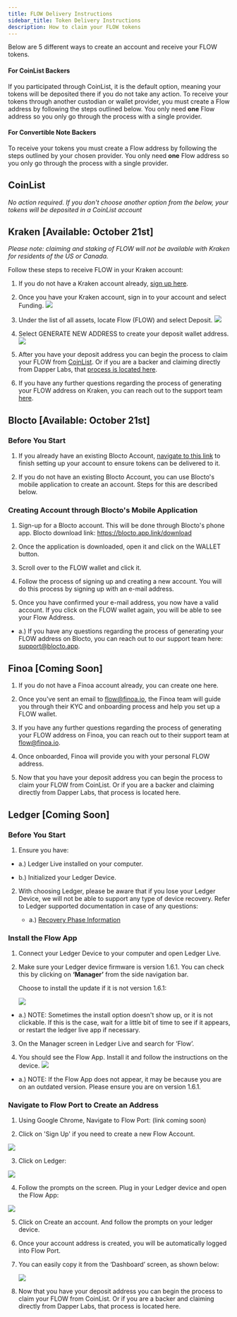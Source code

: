 ```yaml
---
title: FLOW Delivery Instructions 
sidebar_title: Token Delivery Instructions
description: How to claim your FLOW tokens
---
```


Below are 5 different ways to create an account and receive your FLOW tokens. 

#### For CoinList Backers

If you participated through CoinList, it is the default option, meaning your tokens will be deposited there if you do not take any action. To receive your tokens through another custodian or wallet provider, you must create a Flow address by following the steps outlined below. You only need **one** Flow address so you only go through the process with a single provider. 

#### For Convertible Note Backers

To receive your tokens you must create a Flow address by following the steps outlined by your chosen provider. You only need **one** Flow address so you only go through the process with a single provider. 

## CoinList

*No action required. If you don't choose another option from the below, your tokens will be deposited in a CoinList account* 

## Kraken [Available: October 21st]

*Please note: claiming and staking of FLOW will not be available with Kraken for residents of the US or Canada.*

Follow these steps to receive FLOW in your Kraken account:

1. If you do not have a Kraken account already, [sign up here](https://www.kraken.com/sign-up).

2. Once you have your Kraken account, sign in to your account and select Funding.
   ![](https://storage.googleapis.com/flow-resources/documentation-assets/token%20delivery%20assets/kraken_1.png)

3. Under the list of all assets, locate Flow (FLOW) and select Deposit.
   ![](https://storage.googleapis.com/flow-resources/documentation-assets/token%20delivery%20assets/Kraken2.png)

4. Select GENERATE NEW ADDRESS to create your deposit wallet address.
   ![](https://storage.googleapis.com/flow-resources/documentation-assets/token%20delivery%20assets/Kraken3.png)

5. After you have your deposit address you can begin the process to claim your FLOW from [CoinList](https://coinlist.co/flow/distribution_addresses/new). Or if you are a backer and claiming directly from Dapper Labs, that [process is located here](https://forms.gle/5ZF2Zb8DM3uc7qRL7).

6. If you have any further questions regarding the process of generating your FLOW address on Kraken, you can reach out to the support team [here](https://support.kraken.com/hc/en-us/requests/new).


## Blocto [Available: October 21st]

### Before You Start

 1. If you already have an existing Blocto Account, [navigate to this link](https://blocto.app.link/flow-distribution) to finish setting up your account to ensure tokens can be delivered to it.
 
 2. If you do not have an existing Blocto Account, you can use Blocto's mobile application to create an account. Steps for this are described below.

### Creating Account through Blocto's Mobile Application

 1. Sign-up for a Blocto account. This will be done through Blocto's phone app. Blocto download link: https://blocto.app.link/download
 
 2. Once the application is downloaded, open it and click on the WALLET button.
 
 3. Scroll over to the FLOW wallet and click it. 
 
 4. Follow the process of signing up and creating a new account. You will do this process by signing up with an e-mail address.
 
 5. Once you have confirmed your e-mail address, you now have a valid account. If you click on the FLOW wallet again, you will be able to see your Flow Address.

   - a.) If you have any questions regarding the process of generating your FLOW address on Blocto, you can reach out to our support team here: support@blocto.app.


## Finoa [Coming Soon]

 1. If you do not have a Finoa account already, you can create one here.

 2. Once you've sent an email to [flow@finoa.io](mailto:flow@finoa.io), the Finoa team will guide you through their KYC and onboarding process and help you set up a FLOW wallet.

 3. If you have any further questions regarding the process of generating your FLOW address on Finoa, you can reach out to their support team at [flow@finoa.io](mailto:flow@finoa.io).

 4. Once onboarded, Finoa will provide you with your personal FLOW address. 

 5. Now that you have your deposit address you can begin the process to claim your FLOW from CoinList. Or if you are a backer and claiming directly from Dapper Labs, that process is located here.


## Ledger [Coming Soon]

### Before You Start

 1. Ensure you have:

   - a.) Ledger Live installed on your computer.

   - b.) Initialized your Ledger Device.
   
 2. With choosing Ledger, please be aware that if you lose your Ledger Device, we will not be able to support any type of device recovery. Refer to Ledger supported documentation in case of any questions:
 
    - a.) [Recovery Phase Information](https://www.ledger.com/academy/crypto/what-is-a-recovery-phrase)


### Install the Flow App

 1. Connect your Ledger Device to your computer and open Ledger Live.

 2. Make sure your Ledger device firmware is version 1.6.1. You can check this by clicking on **‘Manager’** from the side navigation bar.

    Choose to install the update if it is not version 1.6.1:

    ![](https://storage.googleapis.com/flow-resources/documentation-assets/token%20delivery%20assets/Ledger%20Up%20to%20Date.png)
   - a.) NOTE: Sometimes the install option doesn't show up, or it is not clickable. If this is the case, wait for a little bit of time to see if it appears, or restart the ledger live app if necessary.

 3. On the Manager screen in Ledger Live and search for ‘Flow’.

 4. You should see the Flow App. Install it and follow the instructions on the device.
  ![](https://storage.googleapis.com/flow-resources/documentation-assets/token%20delivery%20assets/LedgerLive%20Flow%20App.png)

   - a.) NOTE: If the Flow App does not appear, it may be because you are on an outdated version. Please ensure you are on version 1.6.1.

### Navigate to Flow Port to Create an Address

 1. Using Google Chrome, Navigate to Flow Port: (link coming soon)

 2. Click on 'Sign Up' if you need to create a new Flow Account.

   ![](https://storage.googleapis.com/flow-resources/documentation-assets/token%20delivery%20assets/FlowPort%20SignUp.png)

 3. Click on Ledger:

   ![](https://storage.googleapis.com/flow-resources/documentation-assets/token%20delivery%20assets/FlowPort%20WalletSelection.png)

 4. Follow the prompts on the screen. Plug in your Ledger device and open the Flow App:

   ![](https://storage.googleapis.com/flow-resources/documentation-assets/token%20delivery%20assets/FlowPort%20Ledger%20Selection.png)

 5. Click on Create an account. And follow the prompts on your ledger device.

 6. Once your account address is created, you will be automatically logged into Flow Port.

 7. You can easily copy it from the ‘Dashboard’ screen, as shown below:

    ![](https://storage.googleapis.com/flow-resources/documentation-assets/token%20delivery%20assets/FlowPortMyAccount.png)

 8. Now that you have your deposit address you can begin the process to claim your FLOW from CoinList. Or if you are a backer and claiming directly from Dapper Labs, that process is located here.
